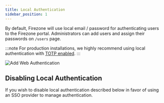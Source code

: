 ```yaml
---
title: Local Authentication
sidebar_position: 1
---
```


By default, Firezone will use local email / password for authenticating users to
the Firezone portal. Administrators can add users and assign their passwords on
`/users` page.

:::note
For production installations, we highly recommend using local authentication
with [TOTP enabled](multi-factor).
:::

![Add Web Authentication](https://user-images.githubusercontent.com/52545545/160450817-26406854-285c-4977-aa69-033eee2cfa57.png)

## Disabling Local Authentication

If you wish to disable local authentication
described below in favor of using an SSO provider to manage authentication.
